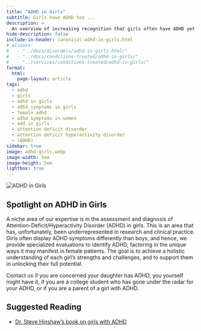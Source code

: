 ```yaml
---
title: "ADHD in Girls"
subtitle: Girls have ADHD too ...
description: >
  An overview of increasing recognition that girls often have ADHD yet go undiagnosed most of the time.
hide-description: false
include-in-header: canonical-adhd-in-girls.html
# aliases:
#   - "../docs/disorders/adhd-in-girls.html/"
#   - "../docs/conditions-treated/adhd-in-girls/"
#   - "../services/conditions-treated/adhd-in-girls/"
format:
  html:
    page-layout: article
tags:
  - adhd
  - girls
  - adhd in girls
  - adhd symptoms in girls
  - female adhd
  - adhd symptoms in women
  - add in girls
  - attention deficit disorder
  - attention deficit hyperactivity disorder
  - (ADHD)
sidebar: true
image: adhd-girls.webp
image-width: 5em
image-height: 5em
lightbox: true
---
```


![](adhd-girls.webp "ADHD in Girls"){fig-alt="A brainworkup kids logo for adhd in girls."}

## Spotlight on ADHD in Girls

A niche area of our expertise is in the assessment and diagnosis of Attention-Deficit/Hyperactivity Disorder (ADHD) in girls. This is an area that has, unfortunately, been underrepresented in research and clinical practice. Girls often display ADHD symptoms differently than boys, and hence, we provide specialized evaluations to identify ADHD, factoring in the unique ways it may manifest in female patients. The goal is to achieve a holistic understanding of each girl's strengths and challenges, and to support them in unlocking their full potential.

Contact us if you are concerned your daughter has ADHD, you yourself might have it, if you are a college student who has gone under the radar for your ADHD, or if you are a parent of a girl with ADHD.

## Suggested Reading

- [Dr. Steve Hinshaw's book on girls with ADHD](https://www.guilford.com/books/Straight-Talk-about-ADHD-in-Girls/Stephen-Hinshaw/9781462547517)
